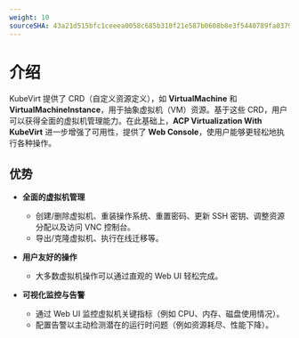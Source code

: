 ```yaml
---
weight: 10
sourceSHA: 43a21d515bfc1ceeea0058c685b310f21e587b0608b8e3f5440789fa0379a8e2
---
```


# 介绍

KubeVirt 提供了 CRD（自定义资源定义），如 **VirtualMachine** 和 **VirtualMachineInstance**，用于抽象虚拟机（VM）资源。基于这些 CRD，用户可以获得全面的虚拟机管理能力。在此基础上，**ACP Virtualization With KubeVirt** 进一步增强了可用性，提供了 **Web Console**，使用户能够更轻松地执行各种操作。

## 优势

- **全面的虚拟机管理**

  - 创建/删除虚拟机、重装操作系统、重置密码、更新 SSH 密钥、调整资源分配以及访问 VNC 控制台。
  - 导出/克隆虚拟机、执行在线迁移等。

- **用户友好的操作**

  - 大多数虚拟机操作可以通过直观的 Web UI 轻松完成。

- **可视化监控与告警**

  - 通过 Web UI 监控虚拟机关键指标（例如 CPU、内存、磁盘使用情况）。
  - 配置告警以主动检测潜在的运行时问题（例如资源耗尽、性能下降）。
